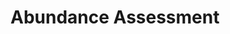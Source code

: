 <!-- \newpage -->
<!-- \chapter[Abundance Assessment]{Assessing 16S marker-gene survey data analysis methods using mixtures of human stool sample DNA extracts.} -->
# Abundance Assessment {#count-table}
<!-- \sectionsubtitle{Assessing 16S marker-gene survey data analysis methods using mixtures of human stool sample DNA extracts.} -->

<!-- \newpage -->

<!-- \hbox{\ } -->
<!-- \newpage -->

<!-- ## Preface -->
